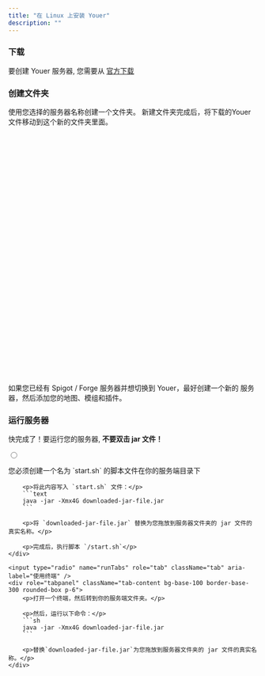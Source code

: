 ```yaml
---
title: "在 Linux 上安装 Youer"
description: ""
---
```


### 下载

<p>要创建 Youer 服务器, 您需要从 <a className="link link-info" href="/download/youer" target="_blank">官方下载</a></p>

### 创建文件夹

<p>使用您选择的服务器名称创建一个文件夹。
    新建文件夹完成后，将下载的Youer文件移动到这个新的文件夹里面。</p>

<div className="alert alert-info my-4">
    <svg xmlns="http://www.w3.org/2000/svg" className="stroke-current shrink-0 h-6 w-6" fill="none" viewBox="0 0 24 24"><path strokeLinecap="round" strokeLinejoin="round" strokeWidth="2" d="M13 16h-1v-4h-1m1-4h.01M21 12a9 9 0 11-18 0 9 9 0 0118 0z" /></svg>
    <span>如果您已经有 Spigot / Forge 服务器并想切换到 Youer，最好创建一个新的 服务器，然后添加您的地图、模组和插件。</span>
</div>

### 运行服务器

<p>快完成了！要运行您的服务器, <strong>不要双击 jar 文件！</strong></p>

<div role="tablist" className="tabs tabs-lifted my-6">
    <input type="radio" name="runTabs" role="tab" className="tab" aria-label="使用脚本" defaultChecked />
    <div role="tabpanel" className="tab-content bg-base-100 border-base-300 rounded-box p-6">
        <p>您必须创建一个名为 `start.sh` 的脚本文件在你的服务端目录下</p>

        <p>将此内容写入 `start.sh` 文件：</p>
        ```text
        java -jar -Xmx4G downloaded-jar-file.jar
        ```

        <p>将 `downloaded-jar-file.jar` 替换为您拖放到服务器文件夹的 jar 文件的真实名称。</p>

        <p>完成后，执行脚本 `/start.sh`</p>
    </div>

    <input type="radio" name="runTabs" role="tab" className="tab" aria-label="使用终端" />
    <div role="tabpanel" className="tab-content bg-base-100 border-base-300 rounded-box p-6">
        <p>打开一个终端，然后转到你的服务端文件夹。</p>

        <p>然后，运行以下命令：</p>
        ```sh
        java -jar -Xmx4G downloaded-jar-file.jar
        ```

        <p>替换`downloaded-jar-file.jar`为您拖放到服务器文件夹的 jar 文件的真实名称。</p>
    </div>
</div>
